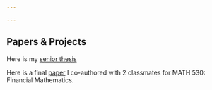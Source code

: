 ---

---

## Papers & Projects

Here is my [senior thesis](links/Lee_FinalThesis.pdf)

Here is a final [paper](links/Research_Project.pdf) I co-authored with 2 classmates for MATH 530: Financial Mathematics.

